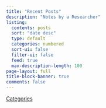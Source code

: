 ```yaml
---
title: "Recent Posts"
description: "Notes by a Researcher"
listing:
  contents: posts
  sort: "date desc"
  type: default
  categories: numbered
  sort-ui: false
  filter-ui: false
  feed: true
  max-description-length: 100
page-layout: full
title-block-banner: true
comments: false
---
```


[Categories](/static/AllCategories.qmd)